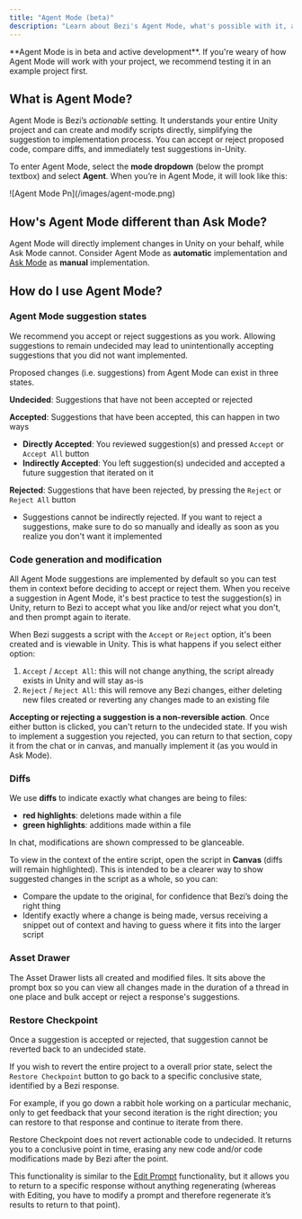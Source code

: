 ```yaml
---
title: "Agent Mode (beta)"
description: "Learn about Bezi's Agent Mode, what's possible with it, and how it differs from Ask Mode."
---
```


<Warning>
  **Agent Mode is in beta and active development**. If you're weary of how Agent Mode will work with your project, we recommend testing it in an example project first.
</Warning>

## What is Agent Mode?

Agent Mode is Bezi’s _actionable_ setting. It understands your entire Unity project and can create and modify scripts directly, simplifying the suggestion to implementation process. You can accept or reject proposed code, compare diffs, and immediately test suggestions in-Unity.

To enter Agent Mode, select the **mode dropdown** (below the prompt textbox) and select **Agent**. When you’re in Agent Mode, it will look like this:

<Frame>
  ![Agent Mode Pn](/images/agent-mode.png)
</Frame>

## How's Agent Mode different than Ask Mode?

Agent Mode will directly implement changes in Unity on your behalf, while Ask Mode cannot. Consider Agent Mode as **automatic** implementation and [Ask Mode](https://docs.bezi.com/bezi/modes/ask-mode) as **manual** implementation.

## How do I use Agent Mode?

### Agent Mode suggestion states

<Tip>
  We recommend you accept or reject suggestions as you work. Allowing suggestions to remain undecided may lead to unintentionally accepting suggestions that you did not want implemented. 
</Tip>

Proposed changes (i.e. suggestions) from Agent Mode can exist in three states. 

**Undecided**: Suggestions that have not been accepted or rejected

**Accepted**: Suggestions that have been accepted, this can happen in two ways

- **Directly Accepted**: You reviewed suggestion(s) and pressed `Accept` or `Accept All` button
- **Indirectly Accepted**: You left suggestion(s) undecided and accepted a future suggestion that iterated on it

**Rejected**: Suggestions that have been rejected, by pressing the `Reject` or `Reject All` button

- Suggestions cannot be indirectly rejected. If you want to reject a suggestions, make sure to do so manually and ideally as soon as you realize you don't want it implemented

### Code generation and modification

All Agent Mode suggestions are implemented by default so you can test them in context before deciding to accept or reject them. When you receive a suggestion in Agent Mode, it's best practice to test the suggestion(s) in Unity, return to Bezi to accept what you like and/or reject what you don't, and then prompt again to iterate.

When Bezi suggests a script with the `Accept` or `Reject` option, it's been created and is viewable in Unity. This is what happens if you select either option:

1. `Accept` / `Accept All`: this will not change anything, the script already exists in Unity and will stay as-is
2. `Reject` / `Reject All`: this will remove any Bezi changes, either deleting new files created or reverting any changes made to an existing file

**Accepting or rejecting a suggestion is a non-reversible action**. Once either button is clicked, you can't return to the undecided state. If you wish to implement a suggestion you rejected, you can return to that section, copy it from the chat or in canvas, and manually implement it (as you would in Ask Mode).

### Diffs

We use **diffs** to indicate exactly what changes are being to files:

- **red highlights**: deletions made within a file
- **green highlights**: additions made within a file

In chat, modifications are shown compressed to be glanceable.

To view in the context of the entire script, open the script in **Canvas** (diffs will remain highlighted). This is intended to be a clearer way to show suggested changes in the script as a whole, so you can:

- Compare the update to the original, for confidence that Bezi’s doing the right thing
- Identify exactly where a change is being made, versus receiving a snippet out of context and having to guess where it fits into the larger script

### Asset Drawer

The Asset Drawer lists all created and modified files. It sits above the prompt box so you can view all changes made in the duration of a thread in one place and bulk accept or reject a response's suggestions.

### Restore Checkpoint

Once a suggestion is accepted or rejected, that suggestion cannot be reverted back to an undecided state.

If you wish to revert the entire project to a overall prior state, select the `Restore Checkpoint` button to go back to a specific conclusive state, identified by a Bezi response.

For example, if you go down a rabbit hole working on a particular mechanic, only to get feedback that your second iteration is the right direction; you can restore to that response and continue to iterate from there.

<Note>
  Restore Checkpoint does not revert actionable code to undecided. It returns you to a conclusive point in time, erasing any new code and/or code modifications made by Bezi after the point.
</Note>

This functionality is similar to the [Edit Prompt](https://docs.bezi.com/bezi/product/edit-prompts) functionality, but it allows you to return to a specific response without anything regenerating (whereas with Editing, you have to modify a prompt and therefore regenerate it’s results to return to that point).